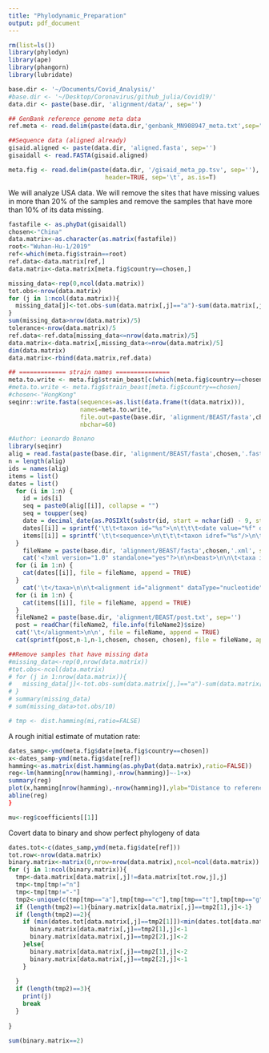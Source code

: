 ```yaml
---
title: "Phylodynamic_Preparation"
output: pdf_document
---
```



```r
rm(list=ls())
library(phylodyn)
library(ape)
library(phangorn)
library(lubridate)

base.dir <- '~/Documents/Covid_Analysis/'
#base.dir <- '~/Desktop/Coronavirus/github_julia/Covid19/'
data.dir <- paste(base.dir, 'alignment/data/', sep='')

## GenBank reference genome meta data
ref.meta <- read.delim(paste(data.dir,'genbank_MN908947_meta.txt',sep=""), header=T, as.is=T, sep='\t')

##Sequence data (aligned already)
gisaid.aligned <- paste(data.dir, 'aligned.fasta', sep='')
gisaidall <- read.FASTA(gisaid.aligned)

meta.fig <- read.delim(paste(data.dir, '/gisaid_meta_pp.tsv', sep=''), 
                           header=TRUE, sep='\t', as.is=T)


```

We will analyze USA data. We will remove the sites that have missing values in more than 20\% of the samples and remove the samples that have more than 10\% of its data missing.

```r
fastafile <- as.phyDat(gisaidall)
chosen<-"China"
data.matrix<-as.character(as.matrix(fastafile))
root<-"Wuhan-Hu-1/2019"
ref<-which(meta.fig$strain==root)
ref.data<-data.matrix[ref,]
data.matrix<-data.matrix[meta.fig$country==chosen,]

missing_data<-rep(0,ncol(data.matrix))
tot.obs<-nrow(data.matrix)
for (j in 1:ncol(data.matrix)){
  missing_data[j]<-tot.obs-sum(data.matrix[,j]=="a")-sum(data.matrix[,j]=="c")-sum(data.matrix[,j]=="t")-sum(data.matrix[,j]=="g")
}
sum(missing_data>nrow(data.matrix)/5)
tolerance<-nrow(data.matrix)/5
ref.data<-ref.data[missing_data<=nrow(data.matrix)/5]
data.matrix<-data.matrix[,missing_data<=nrow(data.matrix)/5]
dim(data.matrix)
data.matrix<-rbind(data.matrix,ref.data)
```

```r
## ============= strain names ===============
meta.to.write <- meta.fig$strain_beast[c(which(meta.fig$country==chosen), ref)]
#meta.to.write <- meta.fig$strain_beast[meta.fig$country==chosen]
#chosen<-"HongKong"
seqinr::write.fasta(sequences=as.list(data.frame(t(data.matrix))), 
                    names=meta.to.write,
                    file.out=paste(base.dir, 'alignment/BEAST/fasta',chosen,'.fasta', sep=''),
                    nbchar=60)


```

```r
#Author: Leonardo Bonano
library(seqinr)
alig = read.fasta(paste(base.dir, 'alignment/BEAST/fasta',chosen,'.fasta', sep=''))
n = length(alig)
ids = names(alig)
items = list()
dates = list()
  for (i in 1:n) {
    id = ids[i]
    seq = paste0(alig[[i]], collapse = "")
    seq = toupper(seq)
    date = decimal_date(as.POSIXlt(substr(id, start = nchar(id) - 9, stop = nchar(id))))
    dates[[i]] = sprintf('\t\t<taxon id="%s">\n\t\t\t<date value="%f" direction="forwards" units="years"/>\n\t\t</taxon>\n', id, date)
    items[[i]] = sprintf('\t\t<sequence>\n\t\t\t<taxon idref="%s"/>\n\t\t\t%s\n\t\t</sequence>\n', id, seq)
  }
    fileName = paste(base.dir, 'alignment/BEAST/fasta',chosen,'.xml', sep='')
    cat('<?xml version="1.0" standalone="yes"?>\n\n<beast>\n\n\t<taxa id="taxa">\n', file = fileName, append = TRUE)
  for (i in 1:n) {
    cat(dates[[i]], file = fileName, append = TRUE)
  }
    cat('\t</taxa>\n\n\t<alignment id="alignment" dataType="nucleotide">\n', file = fileName, append = TRUE)
  for (i in 1:n) {
    cat(items[[i]], file = fileName, append = TRUE)
  }
  fileName2 = paste(base.dir, 'alignment/BEAST/post.txt', sep='')
  post = readChar(fileName2, file.info(fileName2)$size)
  cat('\t</alignment>\n\n', file = fileName, append = TRUE)
  cat(sprintf(post,n-1,n-1,chosen, chosen, chosen), file = fileName, append = TRUE)
```


```r
##Remove samples that have missing data
#missing_data<-rep(0,nrow(data.matrix))
#tot.obs<-ncol(data.matrix)
# for (j in 1:nrow(data.matrix)){
#   missing_data[j]<-tot.obs-sum(data.matrix[j,]=="a")-sum(data.matrix[j,]=="c")-sum(data.matrix[j,]=="t")-sum(data.matrix[j,]=="g")
# }
# summary(missing_data)
# sum(missing_data>tot.obs/10)

# tmp <- dist.hamming(mi,ratio=FALSE)

```
A rough initial estimate of mutation rate:
```r
dates_samp<-ymd(meta.fig$date[meta.fig$country==chosen])
x<-dates_samp-ymd(meta.fig$date[ref])
hamming<-as.matrix(dist.hamming(as.phyDat(data.matrix),ratio=FALSE))
reg<-lm(hamming[nrow(hamming),-nrow(hamming)]~-1+x)
summary(reg)
plot(x,hamming[nrow(hamming),-nrow(hamming)],ylab="Distance to reference",xlab="Time difference (Days)",main=paste("A total of ",round(reg$coefficients[[1]]*28,2)," of mutations per month",sep=""))
abline(reg)
}

mu<-reg$coefficients[[1]]
```
Covert data to binary and show perfect phylogeny of data
```r
dates.tot<-c(dates_samp,ymd(meta.fig$date[ref]))
tot.row<-nrow(data.matrix)
binary.matrix<-matrix(0,nrow=nrow(data.matrix),ncol=ncol(data.matrix))
for (j in 1:ncol(binary.matrix)){
  tmp<-data.matrix[data.matrix[,j]!=data.matrix[tot.row,j],j]
  tmp<-tmp[tmp!="n"]
  tmp<-tmp[tmp!="-"]
  tmp2<-unique(c(tmp[tmp=="a"],tmp[tmp=="c"],tmp[tmp=="t"],tmp[tmp=="g"]))
  if (length(tmp2)==1){binary.matrix[data.matrix[,j]==tmp2[1],j]<-1}
  if (length(tmp2)==2){
    if (min(dates.tot[data.matrix[,j]==tmp2[1]])<min(dates.tot[data.matrix[,j]==tmp2[2]])){
      binary.matrix[data.matrix[,j]==tmp2[1],j]<-1
      binary.matrix[data.matrix[,j]==tmp2[2],j]<-2
    }else{
      binary.matrix[data.matrix[,j]==tmp2[1],j]<-2
      binary.matrix[data.matrix[,j]==tmp2[2],j]<-1
    }
    
  }
  if (length(tmp2)==3){
    print(j)
    break
  }
  
}

sum(binary.matrix==2)

```
